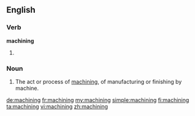 ==English==

===Verb===
'''machining'''

# {{present participle of|[[machine]]}}

===Noun===
{{en-noun}}

# The act or process of [[machine|machining]], of manufacturing or finishing by machine.

[[de:machining]]
[[fr:machining]]
[[my:machining]]
[[simple:machining]]
[[fi:machining]]
[[ta:machining]]
[[vi:machining]]
[[zh:machining]]